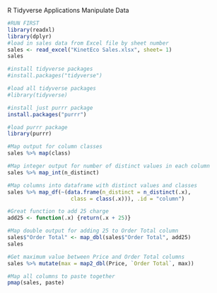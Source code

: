 R Tidyverse Applications
Manipulate Data

```r
#RUN FIRST
library(readxl)
library(dplyr)
#load in sales data from Excel file by sheet number
sales <- read_excel("KinetEco Sales.xlsx", sheet= 1)
sales
```

```r
#install tidyverse packages
#install.packages("tidyverse")
```

```r
#load all tidyverse packages
#library(tidyverse)
```

```r
#install just purrr package
install.packages("purrr")
```

```r
#load purrr package
library(purrr)
```

```r
#Map output for column classes
sales %>% map(class)
```

```r
#Map integer output for number of distinct values in each column
sales %>% map_int(n_distinct)
```

```r
#Map columns into dataframe with distinct values and classes
sales %>% map_df(~(data.frame(n_distinct = n_distinct(.x),
                    class = class(.x))), .id = "column")
```

```r
#Great function to add 25 charge
add25 <- function(.x) {return(.x + 25)}
```


```r
#Map double output for adding 25 to Order Total column
sales$"Order Total" <- map_dbl(sales$"Order Total", add25)
sales
```

```r
#Get maximum value between Price and Order Total columns
sales %>% mutate(max = map2_dbl(Price, `Order Total`, max))
```

```r
#Map all columns to paste together
pmap(sales, paste)
```

